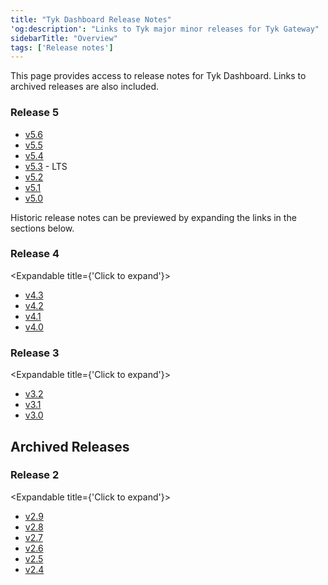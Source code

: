 ```yaml
---
title: "Tyk Dashboard Release Notes"
'og:description': "Links to Tyk major minor releases for Tyk Gateway"
sidebarTitle: "Overview"
tags: ['Release notes']
---
```


This page provides access to release notes for Tyk Dashboard. Links to archived releases are also included.

### Release 5

- [v5.6](/product-stack/tyk-dashboard/release-notes/version-5.6)
- [v5.5](/product-stack/tyk-dashboard/release-notes/version-5.5)
- [v5.4](/product-stack/tyk-dashboard/release-notes/version-5.4)
- [v5.3](/product-stack/tyk-dashboard/release-notes/version-5.3) - LTS
- [v5.2](/product-stack/tyk-dashboard/release-notes/version-5.2)
- [v5.1](/product-stack/tyk-dashboard/release-notes/version-5.1)
- [v5.0](/product-stack/tyk-dashboard/release-notes/version-5.0)


Historic release notes can be previewed by expanding the links in the sections below.

### Release 4
<Expandable title={'Click to expand'}>
- [v4.3](/product-stack/tyk-dashboard/release-notes/version-4.3)
- [v4.2](/product-stack/tyk-dashboard/release-notes/version-4.2)
- [v4.1](/product-stack/tyk-dashboard/release-notes/version-4.1)
- [v4.0](/product-stack/tyk-dashboard/release-notes/version-4.0)
</Expandable>

### Release 3
<Expandable title={'Click to expand'}>
- [v3.2](/product-stack/tyk-dashboard/release-notes/version-3.2)
- [v3.1](/product-stack/tyk-dashboard/release-notes/version-3.1)
- [v3.0](/product-stack/tyk-dashboard/release-notes/version-3.0)
</Expandable>

## Archived Releases

### Release 2
<Expandable title={'Click to expand'}>
- [v2.9](/product-stack/tyk-dashboard/release-notes/archived-releases/version-2.9)
- [v2.8](/product-stack/tyk-dashboard/release-notes/archived-releases/version-2.8)
- [v2.7](/product-stack/tyk-dashboard/release-notes/archived-releases/version-2.7)
- [v2.6](/product-stack/tyk-dashboard/release-notes/archived-releases/version-2.6)
- [v2.5](/product-stack/tyk-dashboard/release-notes/archived-releases/version-2.5)
- [v2.4](/product-stack/tyk-dashboard/release-notes/archived-releases/version-2.4)
</Expandable>

